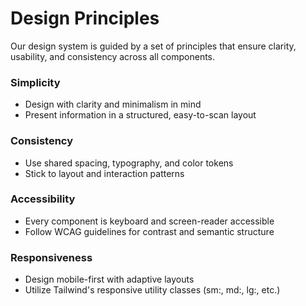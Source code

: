 # Design Principles

Our design system is guided by a set of principles that ensure clarity, usability, and consistency across all components.

### Simplicity

- Design with clarity and minimalism in mind
- Present information in a structured, easy-to-scan layout

### Consistency

- Use shared spacing, typography, and color tokens
- Stick to layout and interaction patterns

### Accessibility

- Every component is keyboard and screen-reader accessible
- Follow WCAG guidelines for contrast and semantic structure

### Responsiveness

- Design mobile-first with adaptive layouts
- Utilize Tailwind's responsive utility classes (sm:, md:, lg:, etc.)
